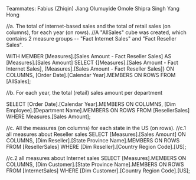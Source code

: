 Teammates:
Fabius (Zhiqin) Jiang
Olumuyide Omole
Shipra Singh
Yang Hong



//a. The total of internet-based sales and the total of retail sales (on columns), for each year (on rows).
//A "AllSales" cube was created, which contains 2 measure groups -- "Fact Internet Sales" and "Fact Reseller Sales".

WITH MEMBER [Measures].[Sales Amount - Fact Reseller Sales] AS [Measures].[Sales Amount]
SELECT 
	{[Measures].[Sales Amount - Fact Internet Sales], [Measures].[Sales Amount - Fact Reseller Sales]}  ON COLUMNS,
	[Order Date].[Calendar Year].MEMBERS ON ROWS
	FROM [AllSales];

//b. For each year, the total (retail) sales amount per department

SELECT 
	[Order Date].[Calendar Year].MEMBERS ON COLUMNS,
	[Dim Employee].[Department Name].MEMBERS ON ROWS
FROM  [ResellerSales]
WHERE Measures.[Sales Amount];


//c. All the measures (on columns) for each state in the US (on rows).
//c.1 all measures about Reseller sales
SELECT 
	[Measures].[Sales Amount] ON COLUMNS,
	[Dim Reseller].[State Province Name].MEMBERS ON ROWS
FROM [ResellerSales]
	WHERE [Dim Reseller].[Country Region Code].[US];

//c.2 all measures about Internet sales
SELECT 
	[Measures].MEMBERS ON COLUMNS,
	[Dim Customer].[State Province Name].MEMBERS ON ROWS
FROM [InternetSales]
	WHERE [Dim Customer].[Country Region Code].[US];
